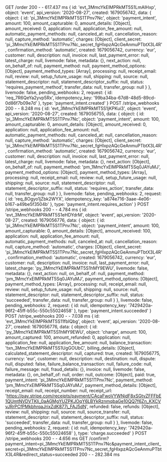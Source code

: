 GET /order 200 - - 617.437 ms
{
id: 'evt_3MmcYkElMPRkMT5S1LmAlHxp',
object: 'event',
api_version: '2020-08-27',
created: 1679056742,
data: {
object: {
id: 'pi_3MmcYkElMPRkMT5S1TPnv7Nc',
object: 'payment_intent',
amount: 100,
amount_capturable: 0,
amount_details: [Object],
amount_received: 0,
application: null,
application_fee_amount: null,
automatic_payment_methods: null,
canceled_at: null,
cancellation_reason: null,
capture_method: 'automatic',
charges: [Object],
client_secret: 'pi_3MmcYkElMPRkMT5S1TPnv7Nc_secret_fgHIxpzAQcGeAnmuPTbtX3L4R',
confirmation_method: 'automatic',
created: 1679056742,
currency: 'eur',
customer: null,
description: null,
invoice: null,
last_payment_error: null,
latest_charge: null,
livemode: false,
metadata: {},
next_action: null,
on_behalf_of: null,
payment_method: null,
payment_method_options: [Object],
payment_method_types: [Array],
processing: null,
receipt_email: null,
review: null,
setup_future_usage: null,
shipping: null,
source: null,
statement_descriptor: null,
statement_descriptor_suffix: null,
status: 'requires_payment_method',
transfer_data: null,
transfer_group: null
}
},
livemode: false,
pending_webhooks: 2,
request: {
id: 'req_7R6QeYa2yvp5Rx',
idempotency_key: '99ba34ba-67d8-48d5-89cd-0d86f7b09e7d'
},
type: 'payment_intent.created'
}
POST /stripe_webhooks 200 - - 8.248 ms
{
id: 'evt_3MmcYkElMPRkMT5S1jKPKui3',
object: 'event',
api_version: '2020-08-27',
created: 1679056755,
data: {
object: {
id: 'pi_3MmcYkElMPRkMT5S1TPnv7Nc',
object: 'payment_intent',
amount: 100,
amount_capturable: 0,
amount_details: [Object],
amount_received: 0,
application: null,
application_fee_amount: null,
automatic_payment_methods: null,
canceled_at: null,
cancellation_reason: null,
capture_method: 'automatic',
charges: [Object],
client_secret: 'pi_3MmcYkElMPRkMT5S1TPnv7Nc_secret_fgHIxpzAQcGeAnmuPTbtX3L4R',
confirmation_method: 'automatic',
created: 1679056742,
currency: 'eur',
customer: null,
description: null,
invoice: null,
last_payment_error: null,
latest_charge: null,
livemode: false,
metadata: {},
next_action: [Object],
on_behalf_of: null,
payment_method: 'pm_1MmcYxElMPRkMT5Sq0JAYuMJ',
payment_method_options: [Object],
payment_method_types: [Array],
processing: null,
receipt_email: null,
review: null,
setup_future_usage: null,
shipping: null,
source: null,
statement_descriptor: null,
statement_descriptor_suffix: null,
status: 'requires_action',
transfer_data: null,
transfer_group: null
}
},
livemode: false,
pending_webhooks: 2,
request: {
id: 'req_8Ogyo1jZbk2WYX',
idempotency_key: 'a874e716-3aae-4e06-b167-a49be5f3504b'
},
type: 'payment_intent.requires_action'
}
POST /stripe_webhooks 200 - - 4.784 ms
{
id: 'evt_3MmcYkElMPRkMT5S1eHDYdrM',
object: 'event',
api_version: '2020-08-27',
created: 1679056776,
data: {
object: {
id: 'pi_3MmcYkElMPRkMT5S1TPnv7Nc',
object: 'payment_intent',
amount: 100,
amount_capturable: 0,
amount_details: [Object],
amount_received: 100,
application: null,
application_fee_amount: null,
automatic_payment_methods: null,
canceled_at: null,
cancellation_reason: null,
capture_method: 'automatic',
charges: [Object],
client_secret: 'pi_3MmcYkElMPRkMT5S1TPnv7Nc_secret_fgHIxpzAQcGeAnmuPTbtX3L4R',
confirmation_method: 'automatic',
created: 1679056742,
currency: 'eur',
customer: null,
description: null,
invoice: null,
last_payment_error: null,
latest_charge: 'py_3MmcYkElMPRkMT5S1hMY9EWU',
livemode: false,
metadata: {},
next_action: null,
on_behalf_of: null,
payment_method: 'pm_1MmcYxElMPRkMT5Sq0JAYuMJ',
payment_method_options: [Object],
payment_method_types: [Array],
processing: null,
receipt_email: null,
review: null,
setup_future_usage: null,
shipping: null,
source: null,
statement_descriptor: null,
statement_descriptor_suffix: null,
status: 'succeeded',
transfer_data: null,
transfer_group: null
}
},
livemode: false,
pending_webhooks: 2,
request: { id: null, idempotency_key: '7429420a-96f2-45ff-b55c-550c55024658' },
type: 'payment_intent.succeeded'
}
POST /stripe_webhooks 200 - - 7.038 ms
{
id: 'evt_3MmcYkElMPRkMT5S11fbIQbg',
object: 'event',
api_version: '2020-08-27',
created: 1679056776,
data: {
object: {
id: 'py_3MmcYkElMPRkMT5S1hMY9EWU',
object: 'charge',
amount: 100,
amount_captured: 100,
amount_refunded: 0,
application: null,
application_fee: null,
application_fee_amount: null,
balance_transaction: 'txn_3MmcYkElMPRkMT5S1UgGOUbC',
billing_details: [Object],
calculated_statement_descriptor: null,
captured: true,
created: 1679056775,
currency: 'eur',
customer: null,
description: null,
destination: null,
dispute: null,
disputed: false,
failure_balance_transaction: null,
failure_code: null,
failure_message: null,
fraud_details: {},
invoice: null,
livemode: false,
metadata: {},
on_behalf_of: null,
order: null,
outcome: [Object],
paid: true,
payment_intent: 'pi_3MmcYkElMPRkMT5S1TPnv7Nc',
payment_method: 'pm_1MmcYxElMPRkMT5Sq0JAYuMJ',
payment_method_details: [Object],
receipt_email: null,
receipt_number: null,
receipt_url: 'https://pay.stripe.com/receipts/payment/CAcaFwoVYWNjdF8xSGtvZFFFbE1QUmtNVDVTKIi_0aAGMgYUZPKJOqY6LBYkRznmqbaGe10QQ7f6Zn_KXCVvJRrPCfPMkbhrqaJrixZdK877j_FAJ5dN',
refunded: false,
refunds: [Object],
review: null,
shipping: null,
source: null,
source_transfer: null,
statement_descriptor: null,
statement_descriptor_suffix: null,
status: 'succeeded',
transfer_data: null,
transfer_group: null
}
},
livemode: false,
pending_webhooks: 2,
request: { id: null, idempotency_key: '7429420a-96f2-45ff-b55c-550c55024658' },
type: 'charge.succeeded'
}
POST /stripe_webhooks 200 - - 4.656 ms
GET /confirm?payment_intent=pi_3MmcYkElMPRkMT5S1TPnv7Nc&payment_intent_client_secret=pi_3MmcYkElMPRkMT5S1TPnv7Nc_secret_fgHIxpzAQcGeAnmuPTbtX3L4R&redirect_status=succeeded 200 - - 282.384 ms
